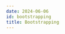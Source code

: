 ```yaml
---
date: 2024-06-06
id: bootstrapping
title: Bootstrapping
---
```


<DocCardContainer>

<DocCard
    title="📄️ Creating Pub/Sub Topic"
    description="Overview"
    href="/docs/gcp-monitoring/bootstrapping/pubsub-topic-creation/"
/>

<DocCard
    title="📄️ Log Router Setup"
    description="Overview"
    href="/docs/gcp-monitoring/bootstrapping/log-router-setup"
/>

<DocCard
    title="📄️ Creating Compute Engine"
    description="Overview"
    href="/docs/gcp-monitoring/bootstrapping/gce-creation/"
/>

</DocCardContainer>
